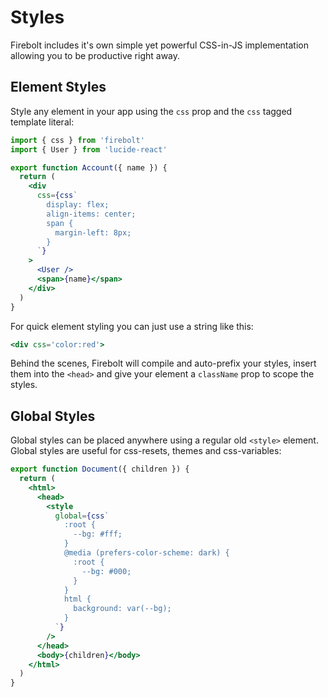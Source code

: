 
# Styles

Firebolt includes it's own simple yet powerful CSS-in-JS implementation allowing you to be productive right away.

## Element Styles

Style any element in your app using the `css` prop and the `css` tagged template literal:

```jsx title='components/Account.js' lineNumbers
import { css } from 'firebolt'
import { User } from 'lucide-react'

export function Account({ name }) {
  return (
    <div
      css={css`
        display: flex;
        align-items: center;
        span {
          margin-left: 8px;
        }
      `}
    >
      <User />
      <span>{name}</span>
    </div>
  )
}
```

For quick element styling you can just use a string like this:

```jsx
<div css='color:red'>
```

Behind the scenes, Firebolt will compile and auto-prefix your styles, insert them into the `<head>` and give your element a `className` prop to scope the styles.

## Global Styles

Global styles can be placed anywhere using a regular old `<style>` element. Global styles are useful for css-resets, themes and css-variables:

```jsx title='components/Document.js' lineNumbers
export function Document({ children }) {
  return (
    <html>
      <head>
        <style
          global={css`
            :root {
              --bg: #fff;
            }
            @media (prefers-color-scheme: dark) {
              :root {
                --bg: #000;
              }
            }
            html {
              background: var(--bg);
            }
          `}
        />
      </head>
      <body>{children}</body>
    </html>
  )
}
```
